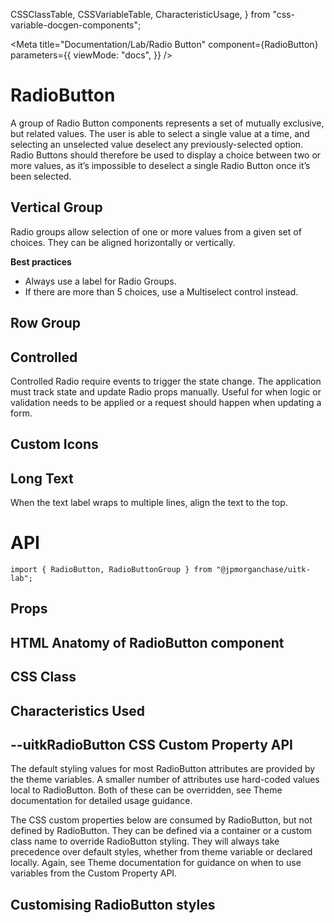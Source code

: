   CSSClassTable,
  CSSVariableTable,
  CharacteristicUsage,
} from "css-variable-docgen-components";

<Meta
  title="Documentation/Lab/Radio Button"
  component={RadioButton}
  parameters={{
    viewMode: "docs",
  }}
/>

# RadioButton

A group of Radio Button components represents a set of mutually exclusive, but related values. The user is able to select a single value at a time, and selecting an unselected value deselect any previously-selected option. Radio Buttons should therefore be used to display a choice between two or more values, as it’s impossible to deselect a single Radio Button once it’s been selected.

## Vertical Group

Radio groups allow selection of one or more values from a given set of choices. They can be aligned horizontally or vertically.

**Best practices**

- Always use a label for Radio Groups.
- If there are more than 5 choices, use a Multiselect control instead.

<Canvas>
  <Story id="lab-radio-button--uncontrolled-radio-button-group" />
</Canvas>

## Row Group

<Canvas>
  <Story id="lab-radio-button--horizontal-radio-button-group" />
</Canvas>

## Controlled

Controlled Radio require events to trigger the state change. The application must track state and update Radio props manually. Useful for when logic or validation needs to be applied or a request should happen when updating a form.

<Canvas>
  <Story id="lab-radio-button--controlled-radio-button-group" />
</Canvas>

## Custom Icons

<Canvas>
  <Story id="lab-radio-button--custom-icons" />
</Canvas>

## Long Text

When the text label wraps to multiple lines, align the text to the top.

<Canvas>
  <Story id="lab-radio-button--long-text-radio-button-group" />
</Canvas>

# API

```
import { RadioButton, RadioButtonGroup } from "@jpmorganchase/uitk-lab";
```

## Props

<Story name="Props">
  <ArgsTable of={RadioButton} />
</Story>

## HTML Anatomy of RadioButton component

<Canvas>
  <Story name="HTML Anatomy">
    <ComponentAnatomy showLegend>
      <RadioButton key="spot" label="Spot" value="spot" />
    </ComponentAnatomy>
  </Story>
</Canvas>

## CSS Class

<Story name="CSS Classes">
  <CSSClassTable of={RadioButton} />
</Story>

## Characteristics Used

<Story name="Characteristics">
  <CharacteristicUsage of={RadioButton} />
</Story>

## --uitkRadioButton CSS Custom Property API

The default styling values for most RadioButton attributes are provided by the theme variables. A smaller number of attributes
use hard-coded values local to RadioButton. Both of these can be overridden, see Theme documentation for detailed usage guidance.

The CSS custom properties below are consumed by RadioButton, but not defined by RadioButton. They can be defined via a container or
a custom class name to override RadioButton styling. They will always take precedence over default styles, whether from theme variable
or declared locally. Again, see Theme documentation for guidance on when to use variables from the Custom Property API.

<Story name="Custom Property API">
  <CSSVariableTable of={RadioButton} />
</Story>

## Customising RadioButton styles

<Canvas>
  <Story name="Custom Styling" decorators={[withFlexGap]}></Story>
</Canvas>
